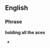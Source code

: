 ==English==

===Phrase===
'''holding all the aces'''

* {{present participle of|[[hold all the aces]]}}